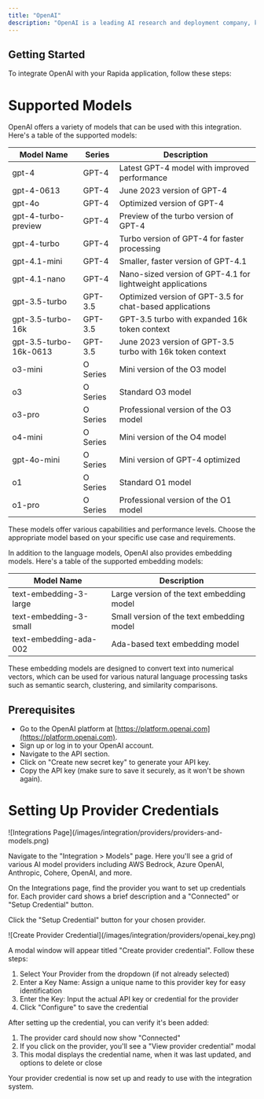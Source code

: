```yaml
---
title: "OpenAI"
description: "OpenAI is a leading AI research and deployment company, known for its advanced language models like GPT-3 and GPT-4."
---
```


## Getting Started

To integrate OpenAI with your Rapida application, follow these steps:

# Supported Models

OpenAI offers a variety of models that can be used with this integration. Here's a table of the supported models:

| Model Name             | Series   | Description                                                |
| ---------------------- | -------- | ---------------------------------------------------------- |
| gpt-4                  | GPT-4    | Latest GPT-4 model with improved performance               |
| gpt-4-0613             | GPT-4    | June 2023 version of GPT-4                                 |
| gpt-4o                 | GPT-4    | Optimized version of GPT-4                                 |
| gpt-4-turbo-preview    | GPT-4    | Preview of the turbo version of GPT-4                      |
| gpt-4-turbo            | GPT-4    | Turbo version of GPT-4 for faster processing               |
| gpt-4.1-mini           | GPT-4    | Smaller, faster version of GPT-4.1                         |
| gpt-4.1-nano           | GPT-4    | Nano-sized version of GPT-4.1 for lightweight applications |
| gpt-3.5-turbo          | GPT-3.5  | Optimized version of GPT-3.5 for chat-based applications   |
| gpt-3.5-turbo-16k      | GPT-3.5  | GPT-3.5 turbo with expanded 16k token context              |
| gpt-3.5-turbo-16k-0613 | GPT-3.5  | June 2023 version of GPT-3.5 turbo with 16k token context  |
| o3-mini                | O Series | Mini version of the O3 model                               |
| o3                     | O Series | Standard O3 model                                          |
| o3-pro                 | O Series | Professional version of the O3 model                       |
| o4-mini                | O Series | Mini version of the O4 model                               |
| gpt-4o-mini            | O Series | Mini version of GPT-4 optimized                            |
| o1                     | O Series | Standard O1 model                                          |
| o1-pro                 | O Series | Professional version of the O1 model                       |

These models offer various capabilities and performance levels. Choose the appropriate model based on your specific use case and requirements.

In addition to the language models, OpenAI also provides embedding models. Here's a table of the supported embedding models:

| Model Name             | Description                               |
| ---------------------- | ----------------------------------------- |
| text-embedding-3-large | Large version of the text embedding model |
| text-embedding-3-small | Small version of the text embedding model |
| text-embedding-ada-002 | Ada-based text embedding model            |

These embedding models are designed to convert text into numerical vectors, which can be used for various natural language processing tasks such as semantic search, clustering, and similarity comparisons.

## Prerequisites

- Go to the OpenAI platform at [https://platform.openai.com](https://platform.openai.com).
- Sign up or log in to your OpenAI account.
- Navigate to the API section.
- Click on "Create new secret key" to generate your API key.
- Copy the API key (make sure to save it securely, as it won't be shown again).

# Setting Up Provider Credentials

<Steps>
<Step title="Access the Integrations Page">
![Integrations Page](/images/integration/providers/providers-and-models.png)

Navigate to the "Integration > Models" page. Here you'll see a grid of various AI model providers including AWS Bedrock, Azure OpenAI, Anthropic, Cohere, OpenAI, and more.

</Step>

<Step title="Select a Provider">
On the Integrations page, find the provider you want to set up credentials for. Each provider card shows a brief description and a "Connected" or "Setup Credential" button.

Click the "Setup Credential" button for your chosen provider.

</Step>

<Step title="Create Provider Credential">
![Create Provider Credential](/images/integration/providers/openai_key.png)

A modal window will appear titled "Create provider credential". Follow these steps:

1. Select Your Provider from the dropdown (if not already selected)
2. Enter a Key Name: Assign a unique name to this provider key for easy identification
3. Enter the Key: Input the actual API key or credential for the provider
4. Click "Configure" to save the credential

</Step>

<Step title="Verify Credential Setup">

After setting up the credential, you can verify it's been added:

1. The provider card should now show "Connected"
2. If you click on the provider, you'll see a "View provider credential" modal
3. This modal displays the credential name, when it was last updated, and options to delete or close

</Step>
</Steps>

Your provider credential is now set up and ready to use with the integration system.